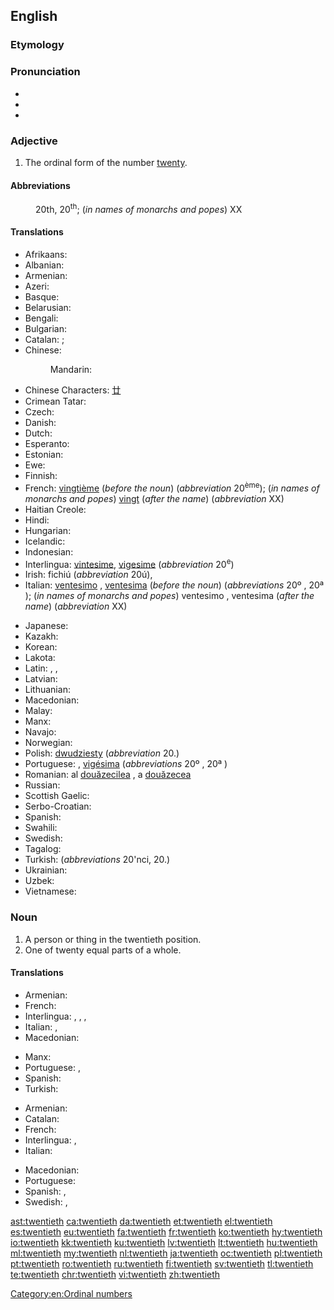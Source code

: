 ==English==

{{ordinalbox|en|19th|20th|21st|nineteenth|twenty-first|card=twenty}}

===Etymology===
{{suffix|twenty|eth|lang=en}}

===Pronunciation===
* {{IPA|/ˈtwɛntiəθ/|lang=en}}
* {{audio|en-us-twentieth.ogg|Audio (US)|lang=en}}
* {{hyphenation|twen|ti|eth|lang=en}}

===Adjective===
{{en-adj|-}}

# The ordinal form of the number [[twenty]].

====Abbreviations====
: 20th, 20<sup>th</sup>; (''in names of monarchs and popes'') XX

====Translations====
{{trans-top|ordinal}}
* Afrikaans: {{t|af|twintigste}}
* Albanian: {{t|sq|njëzetë}}
* Armenian: {{t+|hy|քսաներորդ|tr=k’sanerord}}
* Azeri: {{t|az|iyirminci}}
* Basque: {{t|eu|hogeigarren}}
* Belarusian: {{t|be|двацца́ты|m|sc=Cyrl}}
* Bengali: {{t|bn|বিংশ}}
* Bulgarian: {{t|bg|двадесети|tr=dvadeseti|sc=Cyrl}}
* Catalan: {{t+|ca|vintè|m}}; {{t|ca|vigèsim|m}}
* Chinese: 
*: Mandarin: {{t|cmn|第二十|tr=dì èrshí}}
* Chinese Characters: [[廿]]
* Crimean Tatar: {{t|crh|yigirminci}}
* Czech: {{t|cs|dvacátý}}
* Danish: {{t+|da|tyvende}}
* Dutch: {{t+|nl|twintigste}}
* Esperanto: {{t|eo|dudeka}}
* Estonian: {{t|et|kahekümnes}}
* Ewe: {{t|ee|blaevelia|n}}
* Finnish: {{t|fi|kahdeskymmenes}}
* French: [[vingtième]] (''before the noun'') (''abbreviation'' 20<sup>ème</sup>); (''in names of monarchs and popes'') [[vingt]] (''after the name'') (''abbreviation'' XX)
* Haitian Creole: {{t|ht|ventyèm}}
* Hindi: {{t|hi|बिसवां|tr=bisavāṁ|sc=Knda}}
* Hungarian: {{t+|hu|huszadik}}
* Icelandic: {{t|is|tuttugasta}}
* Indonesian: {{t|id|keduapuluh}}
* Interlingua: [[vintesime]], [[vigesime]] (''abbreviation'' 20<sup>e</sup>)
* Irish: fichiú (''abbreviation'' 20ú), {{t|ga|fichiú}}
* Italian: [[ventesimo]] {{g|m}}, [[ventesima]] {{g|f}} (''before the noun'') (''abbreviations'' 20º {{g|m}}, 20ª {{g|f}}); (''in names of monarchs and popes'') ventesimo {{g|m}}, ventesima {{g|f}} (''after the name'') (''abbreviation'' XX)
{{trans-mid}}
* Japanese: {{t|ja|第二十|tr=dai nijū|sc=Beng}}
* Kazakh: {{t|kk|жиырмасыншы|tr=jïırmasınşı|sc=Cyrl}}
* Korean: {{t+|ko|스무째|tr=seumujjae|sc=Hang}}
* Lakota: {{t|lkt|iwikcemna nuŋpa}}
* Latin: {{t|la|vīcēsimus|m}}, {{t|la|vīcēsima|f}}, {{t|la|vīcēsimum|n}}
* Latvian: {{t+|lv|divdesmitais}}
* Lithuanian: {{t+|lt|dvidešimtas}}
* Macedonian: {{t|mk|дваесетти|tr=dváesetti|sc=Cyrl}}
* Malay: {{t|ms|kedua puluh}}
* Manx: {{t|gv|feedoo}}
* Navajo: {{t|nv|naadíín góneʼ}}
* Norwegian: {{t|no|tjuende}}
* Polish: [[dwudziesty]] (''abbreviation'' 20.)
* Portuguese: {{t+|pt|vigésimo|m}}, [[vigésima]] {{g|f}} (''abbreviations'' 20º {{g|m}}, 20ª {{g|f}})
* Romanian: al [[douăzecilea]] {{g|m}}, a [[douăzecea]] {{g|f}}
* Russian: {{t+|ru|двадцатый|tr=dvadcátyj}}
* Scottish Gaelic: {{qualifier|abbreviation 20mh}} {{t|gd|ficheadamh}}
* Serbo-Croatian: {{t+|sh|dvadeseti}}
* Spanish: {{t+|es|vigésimo}}
* Swahili: {{t+|sw|ishirini|sc=Knda}}
* Swedish: {{t+|sv|tjugonde}}
* Tagalog: {{t|tl|ikadalawampu}}
* Turkish: {{t+|tr|yirminci}} (''abbreviations'' 20'nci, 20.)
* Ukrainian: {{t+|uk|двадця́тий|sc=Cyrl}}
* Uzbek: {{t|uz|yigirmanchi}}
* Vietnamese: {{t|vi|thứ hai mươi}}
{{trans-bottom}}

===Noun===
{{en-noun}}

# A person or thing in the twentieth position.
# One of twenty equal parts of a whole.

====Translations====
{{trans-top|ordinal object}}
* Armenian: {{t+|hy|քսաներորդ|tr=k’sanerord}}
* French: {{t+|fr|vingtième|m|f}}
* Interlingua: {{t|ia|vintesimo|m}}, {{t|ia|vigesimo|m}}, {{t|ia|vintesima|f}}, {{t|ia|vigesima|f}}
* Italian: {{t+|it|ventesimo|m}}, {{t|it|ventesima|f}}
* Macedonian: {{t|mk|дваесетка|f|tr=dvaésetka|sc=Cyrl}}
{{trans-mid}}
* Manx: {{t|gv|yn feedoo|m}}
* Portuguese: {{t+|pt|vigésimo|m}}, {{t|pt|vigésima|f}}
* Spanish: {{t+|es|vigésimo}}
* Turkish: {{t+|tr|yirminci}}
{{trans-bottom}}

{{trans-top|portion of whole}}
* Armenian: {{t+|hy|քսաներորդ|tr=k’sanerord}}
* Catalan: {{t+|ca|vintè|m}}
* French: {{t+|fr|vingtième|m}}
* Interlingua: {{t|ia|vintesimo}}, {{t|ia|vigesimo}}
* Italian: {{t+|it|ventesimo|m}}
{{trans-mid}}
* Macedonian: {{t|mk|дваесеттина|f|tr=dvaeséttina|sc=Cyrl}}
* Portuguese: {{t+|pt|vigésimo|m}}
* Spanish: {{t+|es|veinteavo}}, {{t+|es|vigésimo}}
* Swedish: {{t+|sv|tjugondedel|c}}, {{t+|sv|tjugondel|c}}
{{trans-bottom}}

{{checktrans-top}}
{{trans-bottom}}

[[Category:en:Ordinal numbers]]

[[ast:twentieth]]
[[ca:twentieth]]
[[da:twentieth]]
[[et:twentieth]]
[[el:twentieth]]
[[es:twentieth]]
[[eu:twentieth]]
[[fa:twentieth]]
[[fr:twentieth]]
[[ko:twentieth]]
[[hy:twentieth]]
[[io:twentieth]]
[[kk:twentieth]]
[[ku:twentieth]]
[[lv:twentieth]]
[[lt:twentieth]]
[[hu:twentieth]]
[[ml:twentieth]]
[[my:twentieth]]
[[nl:twentieth]]
[[ja:twentieth]]
[[oc:twentieth]]
[[pl:twentieth]]
[[pt:twentieth]]
[[ro:twentieth]]
[[ru:twentieth]]
[[fi:twentieth]]
[[sv:twentieth]]
[[tl:twentieth]]
[[te:twentieth]]
[[chr:twentieth]]
[[vi:twentieth]]
[[zh:twentieth]]